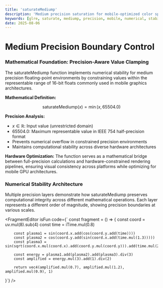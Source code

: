 ```yaml
---
title: 'saturateMediump'
description: 'Medium precision saturation for mobile-optimized color space clamping and numerical stability'
keywords: [glre, saturate, mediump, precision, mobile, numerical, stability, clamping]
date: 2025-08-06
---
```



# Medium Precision Boundary Control

### Mathematical Foundation: Precision-Aware Value Clamping

The saturateMediump function implements numerical stability for medium precision floating-point environments by constraining values within the representable range of 16-bit floats commonly used in mobile graphics architectures.

**Mathematical Definition:**

$$
\text{saturateMediump}(x) = \min(x, 65504.0)
$$

**Precision Analysis:**

- $x \in \mathbb{R}$: Input value (unrestricted domain)
- $65504.0$: Maximum representable value in IEEE 754 half-precision format
- Prevents numerical overflow in constrained precision environments
- Maintains computational stability across diverse hardware architectures

**Hardware Optimization:**
The function serves as a mathematical bridge between full-precision calculations and hardware-constrained rendering pipelines, ensuring visual consistency across platforms while optimizing for mobile GPU architectures.

### Numerical Stability Architecture

Multiple precision layers demonstrate how saturateMediump preserves computational integrity across different mathematical operations. Each layer represents a different order of magnitude, showing precision boundaries at various scales.

<FragmentEditor
        isFun
        code={`
const fragment = () => {
        const coord = uv.mul(8).sub(4)
        const time = iTime.mul(0.8)
        
        const plasma1 = sin(coord.x.add(cos(coord.y.add(time))))
        const plasma2 = cos(coord.y.add(sin(coord.x.add(time.mul(1.3)))))
        const plasma3 = sin(sqrt(coord.x.mul(coord.x).add(coord.y.mul(coord.y))).add(time.mul(2)))
        
        const energy = plasma1.add(plasma2).add(plasma3).div(3)
        const amplified = energy.mul(3).add(1).div(2)
        
        return vec4(amplified.mul(0.7), amplified.mul(1.2), amplified.mul(0.9), 1)
}`}
/>
